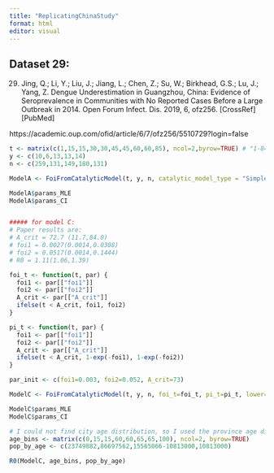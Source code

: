 ```yaml
---
title: "ReplicatingChinaStudy"
format: html
editor: visual
---
```


## Dataset 29:

29. Jing, Q.; Li, Y.; Liu, J.; Jiang, L.; Chen, Z.; Su, W.; Birkhead, G.S.; Lu, J.; Yang, Z. Dengue Underestimation in Guangzhou, China: Evidence of Seroprevalence in Communities with No Reported Cases Before a Large Outbreak in 2014. Open Forum Infect. Dis. 2019, 6, ofz256. [CrossRef] [PubMed]

https://academic.oup.com/ofid/article/6/7/ofz256/5510729?login=false

```r
t <- matrix(c(1,15,15,30,30,45,45,60,60,85), ncol=2,byrow=TRUE) # "1-84 years old"
y <- c(10,6,13,13,14)
n <- c(259,131,149,180,131)

ModelA <- FoiFromCatalyticModel(t, y, n, catalytic_model_type = "SimpleCatalytic", foi_functional_form = "Constant", lower=c(0), upper=c(3))

ModelA$params_MLE
ModelA$params_CI


##### for model C:
# Paper results are:
# A_crit = 72.7 (11.7,84.0)
# foi1 = 0.0027(0.0014,0.0308)
# foi2 = 0.0517(0.0014,0.1444)
# R0 = 1.11(1.06,1.39)

foi_t <- function(t, par) {
  foi1 <- par[["foi1"]]
  foi2 <- par[["foi2"]]
  A_crit <- par[["A_crit"]]
  ifelse(t < A_crit, foi1, foi2)
}

pi_t <- function(t, par) {
  foi1 <- par[["foi1"]]
  foi2 <- par[["foi2"]]
  A_crit <- par[["A_crit"]]
  ifelse(t < A_crit, 1-exp(-foi1), 1-exp(-foi2))
}

par_init <- c(foi1=0.003, foi2=0.052, A_crit=73)

ModelC <- FoiFromCatalyticModel(t, y, n, foi_t=foi_t, pi_t=pi_t, lower=c(0.0001,0.0001,10), upper=c(0.8,0.8,80), par_init=par_init)

ModelC$params_MLE
ModelC$params_CI

# I could not find city age distribution, so I used the province age distribution
age_bins <- matrix(c(0,15,15,60,60,65,65,100), ncol=2, byrow=TRUE)
pop_by_age <- c(23749882,86697562,15565066-10813000,10813000)

R0(ModelC, age_bins, pop_by_age)
```
